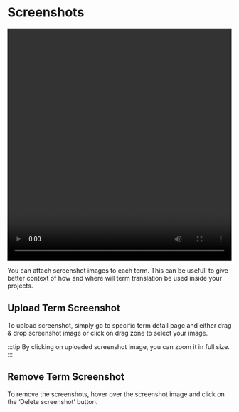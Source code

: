 # Screenshots

<video width="100%" height="520" controls>
  <source
    src="/features/screenshots/Translized_-_Screenshot.mp4"
    type="video/mp4"
  />
</video>

You can attach screenshot images to each term. This can be usefull to give better context of how and where will term translation be used inside your projects.

## Upload Term Screenshot

To upload screenshot, simply go to specific term detail page and either drag & drop screenshot image or click on drag zone to select your image.

:::tip
By clicking on uploaded screenshot image, you can zoom it in full size.
:::

## Remove Term Screenshot

To remove the screenshots, hover over the screenshot image and click on the ‘Delete screenshot’ button.
